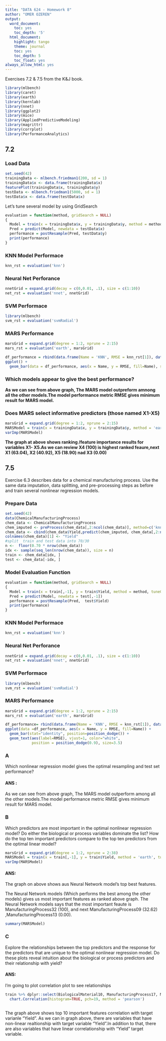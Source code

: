 ```yaml
---
title: "DATA 624 - Homework 8"
author: "OMER OZEREN"
output:
  word_document:
    toc: yes
    toc_depth: '5'
  html_document:
    highlight: tango
    theme: journal
    toc: yes
    toc_depth: 5
    toc_float: yes
always_allow_html: yes
---
```

Exercises 7.2 & 7.5  from the K&J book. 

```r
library(mlbench)
library(caret)
library(earth)
library(kernlab)
library(nnet)
library(ggplot2)
library(mice)
library(AppliedPredictiveModeling)
library(magrittr)  
library(corrplot)
library(PerformanceAnalytics)
```

## 7.2

### Load Data

```r
set.seed(42)
trainingData <- mlbench.friedman1(200, sd = 1)
trainingData$x <- data.frame(trainingData$x)
featurePlot(trainingData$x, trainingData$y)
testData <- mlbench.friedman1(5000, sd = 1)
testData$x <- data.frame(testData$x)
```

Let's tune several model by using GridSearch 

```r
evaluation = function(method, gridSearch = NULL)
{
  Model = train(x = trainingData$x, y = trainingData$y, method = method, tuneGrid = gridSearch, preProcess = c('center', 'scale'), trControl = trainControl(method='cv'))
  Pred = predict(Model, newdata = testData$x)
  performance = postResample(Pred, testData$y)
  print(performance)
}
```


### KNN Model Performace 

```r
knn_rst = evaluation('knn')
```

### Neural Net Perforance

```r
nnetGrid = expand.grid(decay = c(0,0.01, .1), size = c(1:10))
net_rst = evaluation('nnet', nnetGrid)
```

### SVM Performace

```r
library(mlbench)
svm_rst = evaluation('svmRadial')
```

### MARS Performance 

```r
marsGrid = expand.grid(degree = 1:2, nprune = 2:15)
mars_rst = evaluation('earth', marsGrid)
```

```r
df_performance = rbind(data.frame(Name = 'KNN', RMSE = knn_rst[1]), data.frame(Name= 'Neural Network', RMSE = net_rst[1]) , data.frame(Name = 'SVM', RMSE =svm_rst[1]), data.frame(Name = 'MARS', RMSE = mars_rst[1]))
ggplot() +
  geom_bar(data = df_performance, aes(x = Name, y = RMSE, fill=Name), stat="identity")
```

### Which models appear to give the best performance?

**As we can see from above graph, The MARS model outpreform amnong all the other models.The model performance metric RMSE gives minimum result for MARS model.**



### Does MARS select informative predictors (those named X1-X5)

```r
marsGrid = expand.grid(degree = 1:2, nprune = 2:15)
MARSModel = train(x = trainingData$x, y = trainingData$y, method = 'earth', tuneGrid = marsGrid, preProcess = c('center', 'scale'), trControl = trainControl(method='cv'))
varImp(MARSModel)
```

**The graph at above shows ranking /feature importance results for variables X1- X5.As we can review X4 (100) is highest ranked feaure,next X1 (63.04), X2 (40.92), X5 (18.90) nad X3 (0.00)**

## 7.5

Exercise 6.3 describes data for a chemical manufacturing process. Use
the same data imputation, data splitting, and pre-processing steps as before
and train several nonlinear regression models.

### Prepare Data

```r
set.seed(42) 
data(ChemicalManufacturingProcess)
chem_data <- ChemicalManufacturingProcess
chem_imputed <- preProcess(chem_data[,2:ncol(chem_data)], method=c('knnImpute')) # KNN imputation for NaN values
chem_data <- cbind(chem_data$Yield,predict(chem_imputed, chem_data[,2:ncol(chem_data)]))
colnames(chem_data)[1] <- "Yield"
#split  train and test data into 70/30
n <-  floor(0.70 * nrow(chem_data))
idx <- sample(seq_len(nrow(chem_data)), size = n)
train <- chem_data[idx, ]
test <- chem_data[-idx, ]
```

### Model Evaluation Function
```r
evaluation = function(method, gridSearch = NULL)
{
  Model = train(x = train[,-1], y = train$Yield, method = method, tuneGrid = gridSearch, preProcess = c('center', 'scale'), trControl = trainControl(method='cv'))
  Pred = predict(Model, newdata = test[,-1])
  performance = postResample(Pred,  test$Yield)
  print(performance)
}
```

### KNN Model Performace 

```r
knn_rst = evaluation('knn')
```

### Neural Net Perforance

```r
nnetGrid = expand.grid(decay = c(0,0.01, .1), size = c(1:10))
net_rst = evaluation('nnet', nnetGrid)
```

### SVM Performace

```r
library(mlbench)
svm_rst = evaluation('svmRadial')
```

### MARS Performance 

```r
marsGrid = expand.grid(degree = 1:2, nprune = 2:15)
mars_rst = evaluation('earth', marsGrid)
```

```r
df_performance= rbind(data.frame(Name = 'KNN', RMSE = knn_rst[1]), data.frame(Name= 'Neural Network', RMSE = net_rst[1]) , data.frame(Name = 'SVM', RMSE = svm_rst[1]), data.frame(Name = 'MARS', RMSE = mars_rst[1]))
ggplot(data =df_performance, aes(x = Name, y = RMSE, fill=Name)) +
  geom_bar(stat="identity", position=position_dodge()) +
  geom_text(aes(label=RMSE), vjust=1, color="white",
            position = position_dodge(0.9), size=3.5)
```

### A

Which nonlinear regression model gives the optimal resampling and test set performance?

#### ANS :

As we can see from above graph, The MARS model outperform among all the other models.The model performance metric RMSE gives minimum result for MARS  model.

### B

Which predictors are most important in the optimal nonlinear regression model? Do either the biological or process variables dominate the list? How do the top ten important predictors compare to the top ten predictors from the optimal linear model?

```r
marsGrid = expand.grid(degree = 1:2, nprune = 2:38)
MARSModel = train(x = train[,-1], y = train$Yield, method = 'earth', tuneGrid = marsGrid, preProcess = c('center', 'scale'), trControl = trainControl(method='cv'))
varImp(MARSModel)
```

#### ANS: 

The graph on above shows aus Neural Network model's top best features.

The Neural Network models (Which performs the best among the other models) gives us most important features as ranked above graph. The Neural Network models says that the most important feaute is ManufacturingProcess32 (100), and next ManufacturingProcess09 (32.62) 
,ManufacturingProcess13 (0.00).


```r
summary(MARSModel)
```


### C

Explore the relationships between the top predictors and the response for the predictors that are unique to the optimal nonlinear regression model. Do these plots reveal intuition about the biological or process predictors and their relationship with yield?

#### ANS: 

I'm going to plot correlation plot to see relationships

```r

train %>% dplyr::select(BiologicalMaterial10, ManufacturingProcess17, ManufacturingProcess32, ManufacturingProcess05, BiologicalMaterial02, ManufacturingProcess09, BiologicalMaterial06, ManufacturingProcess06, ManufacturingProcess13, ManufacturingProcess42) %>%
  chart.Correlation(histogram=TRUE, pch=19, method = 'pearson')
  
```

The graph above shows top 10 important features correlation with target varianle "Yield". As we can in graph above, there are variables that have non-linear realtionship with target variable "Yield".In addition to that, there are also variables that have linear correlationship with "Yield" target variable.


